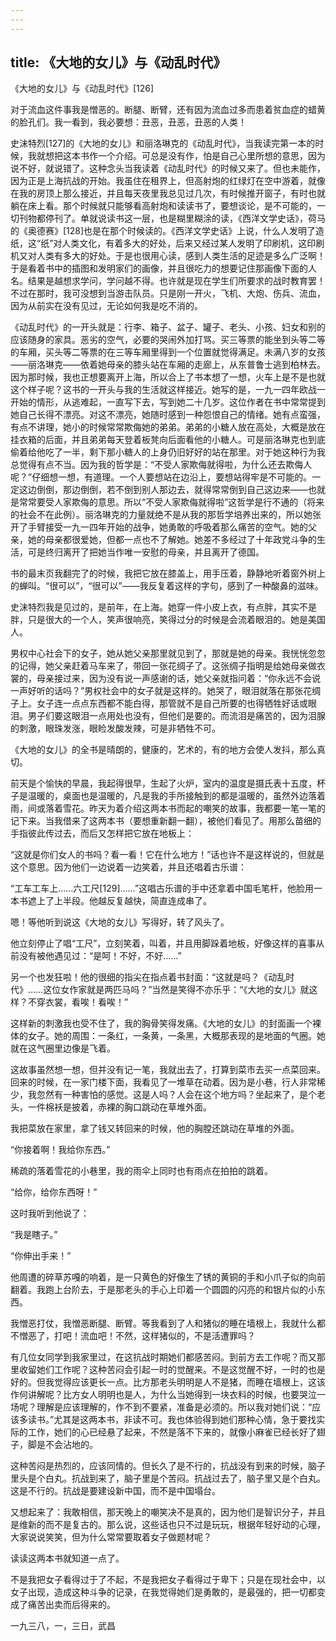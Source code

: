 ```yaml
---
---
---
```

title: 《大地的女儿》与《动乱时代》
---




《大地的女儿》与《动乱时代》[126]



对于流血这件事我是憎恶的。断腿、断臂，还有因为流血过多而患着贫血症的蜡黄的脸孔们。我一看到，我必要想：丑恶，丑恶，丑恶的人类！

史沫特烈[127]的《大地的女儿》和丽洛琳克的《动乱时代》，当我读完第一本的时候，我就想把这本书作一个介绍。可总是没有作，怕是自己心里所想的意思，因为说不好，就说错了。这种念头当我读着《动乱时代》的时候又来了。但也未能作，因为正是上海抗战的开始。我虽住在租界上，但高射炮的红绿灯在空中游着，就像在我的房顶上那么接近，并且每天夜里我总见过几次，有时候推开窗子，有时也就躺在床上看。那个时候就只能够看高射炮和读读书了，要想谈论，是不可能的，一切刊物都停刊了。单就说读书这一层，也是糊里糊涂的读，《西洋文学史话》，荷马的《奥德赛》[128]也是在那个时候读的。《西洋文学史话》上说，什么人发明了造纸，这“纸”对人类文化，有着多大的好处，后来又经过某人发明了印刷机，这印刷机又对人类有多大的好处。于是也很用心读，感到人类生活的足迹是多么广泛啊！于是看着书中的插图和发明家们的画像，并且很吃力的想要记住那画像下面的人名。结果是越想求学问，学问越不得。也许就是现在学生们所要求的战时教育罢！不过在那时，我可没想到当游击队员。只是刚一开火，飞机、大炮、伤兵、流血，因为从前实在没有见过，无论如何我是吃不消的。

《动乱时代》的一开头就是：行李、箱子、盆子、罐子、老头、小孩、妇女和别的应该随身的家具。恶劣的空气，必要的哭闹外加打骂。买三等票的能坐到头等二等的车厢，买头等二等票的在三等车厢里得到一个位置就觉得满足。未满八岁的女孩——丽洛琳克——依着她母亲的膝头站在车厢的走廊上，从东普鲁士逃到柏林去。因为那时候，我也正想要离开上海，所以合上了书本想了一想，火车上是不是也就这个样子呢？这书的一开头与我的生活就这样接近。她写的是，一九一四年欧战一开始的情形，从逃难起，一直写下去，写到她二十几岁。这位作者在书中常常提到她自己长得不漂亮。对这不漂亮，她随时感到一种怨恨自己的情绪。她有点蛮强，有点不讲理，她小的时候常常欺侮她的弟弟。弟弟的小糖人放在高处，大概是放在挂衣箱的后面，并且弟弟每天登着板凳向后面看他的小糖人。可是丽洛琳克也到底偷着给他吃了一半，剩下那小糖人的上身仍旧好好的站在那里。对于她这种行为我总觉得有点不当。因为我的哲学是：“不受人家欺侮就得啦，为什么还去欺侮人呢？”仔细想一想，有道理。一个人要想站在边沿上，要想站得牢是不可能的。一定这边倒倒，那边倒倒，若不倒到别人那边去，就得常常倒到自己这边来——也就是常常要受人家欺侮的意思。所以“不受人家欺侮就得啦”这哲学是行不通的（将来的社会不在此例）。丽洛琳克的力量就绝不是从我的那哲学培养出来的，所以她张开了手臂接受一九一四年开始的战争，她勇敢的呼吸着那么痛苦的空气。她的父亲，她的母亲都很爱她，但都一点也不了解她。她差不多经过了十年政党斗争的生活，可是终归离开了把她当作唯一安慰的母亲，并且离开了德国。

书的最末页我翻完了的时候，我把它放在膝盖上，用手压着，静静地听着窗外树上的蝉叫。“很可以”，“很可以”——我反复着这样的字句，感到了一种酸鼻的滋味。

史沫特烈我是见过的，是前年，在上海。她穿一件小皮上衣，有点胖，其实不是胖，只是很大的一个人，笑声很响亮，笑得过分的时候是会流着眼泪的。她是美国人。

男权中心社会下的女子，她从她父亲那里就见到了，那就是她的母亲。我恍恍忽忽的记得，她父亲赶着马车来了，带回一张花绸子了。这张绸子指明是给她母亲做衣裳的，母亲接过来，因为没有说一声感谢的话，她父亲就指问着：“你永远不会说一声好听的话吗？”男权社会中的女子就是这样的。她哭了，眼泪就落在那张花绸子上。女子连一点点东西都不能白得，那管就不是自己所要的也得牺牲好话或眼泪。男子们要这眼泪一点用处也没有，但他们是要的。而流泪是痛苦的，因为泪腺的刺激，眼珠发涨，眼睑发酸发辣，可是非牺牲不可。

《大地的女儿》的全书是晴朗的，健康的，艺术的，有的地方会使人发抖，那么真切。

前天是个愉快的早晨，我起得很早，生起了火炉，室内的温度是摄氏表十五度，杯子是温暖的，桌面也是温暖的，凡是我的手所接触到的都是温暖的，虽然外边落着雨，间或落着雪花。昨天为着介绍这两本书而起的嘲笑的故事，我都要一笔一笔的记下来。当我借来了这两本书（要想重新翻一翻），被他们看见了。用那么苗细的手指彼此传过去，而后又怎样把它放在地板上：

“这就是你们女人的书吗？看一看！它在什么地方！”话也许不是这样说的，但就是这个意思。因为他们一边说着一边笑着，并且还唱着古乐谱：

“工车工车上……六工尺[129]……”这唱古乐谱的手中还拿着中国毛笔杆，他脸用一本书遮上了上半段。他越反复越快，简直连成串了。

嗯！等他听到说这《大地的女儿》写得好，转了风头了。

他立刻停止了唱“工尺”，立刻笑着，叫着，并且用脚跺着地板，好像这样的喜事从前没有被他遇见过：“是呵！不好，不好……”

另一个也发狂啦！他的很细的指尖在指点着书封面：“这就是吗？《动乱时代》……这位女作家就是两匹马吗？”当然是笑得不亦乐乎：“《大地的女儿》就这样？不穿衣裳，看唉！看唉！”

这样新的刺激我也受不住了，我的胸骨笑得发痛。《大地的女儿》的封面画一个裸体的女子。她的周围：一条红，一条黄，一条黑，大概那表现的是地面的气圈。她就在这气圈里边像是飞着。

这故事虽然想一想，但并没有记一笔，我就出去了，打算到菜市去买一点菜回来。回来的时候，在一家门楼下面，我看见了一堆草在动着。因为是小巷，行人非常稀少，我忽然有一种害怕的感觉。这是人吗？人会在这个地方吗？坐起来了，是个老头，一件棉袄是披着，赤裸的胸口跳动在草堆外面。

我把菜放在家里，拿了钱又转回来的时候，他的胸膛还跳动在草堆的外面。

“你接着啊！我给你东西。”

稀疏的落着雪花的小巷里，我的雨伞上同时也有雨点在拍拍的跳着。

“给你，给你东西呀！”

这时我听到他说了：

“我是瞎子。”

“你伸出手来！”

他周遭的碎草苏嘎的响着，是一只黄色的好像生了锈的黄铜的手和小爪子似的向前翻着。我跑上台阶去，于是那老头的手心上印着一个圆圆的闪亮的和银片似的小东西。

我憎恶打仗，我憎恶断腿、断臂。等我看到了人和猪似的睡在墙根上，我就什么都不憎恶了，打吧！流血吧！不然，这样猪似的，不是活遭罪吗？

有几位女同学到我家里过，在这抗战时期她们都感苦闷。到前方去工作呢？而又那里收留她们工作呢？这种苦闷会引起一时的觉醒来。不是这觉醒不好，一时的也是好的。但我觉得应该更长一点。比方那老头明明是人不是猪，而睡在墙根上，这该作何讲解呢？比方女人明明也是人，为什么当她得到一块衣料的时候，也要哭泣一场呢？理解是应该理解的，作不到不要紧，准备是必须的。所以我对她们说：“应该多读书。”尤其是这两本书，非读不可。我也体验得到她们那种心情，急于要找实际的工作，她们的心已经悬了起来，不然是落不下来的，就像小麻雀已经长好了翅子，脚是不会沾地的。

这种苦闷是热烈的，应该同情的。但长久了是不行的，抗战没有到来的时候，脑子里头是个白丸。抗战到来了，脑子里是个苦闷。抗战过去了，脑子里又是个白丸。这是不行的。抗战是要建设新中国，而不是中国塌台。

又想起来了：我敢相信，那天晚上的嘲笑决不是真的，因为他们是智识分子，并且是维新的而不是复古的。那么说，这些话也只不过是玩玩，根据年轻好动的心理，大家说说笑笑，但为什么常常要取着女子做题材呢？

读读这两本书就知道一点了。

不是我把女子看得过于了不起，不是我把女子看得过于卑下；只是在现社会中，以女子出现，造成这种斗争的记录，在我觉得她们是勇敢的，是最强的，把一切都变成了痛苦出卖而后得来的。

一九三八，一，三日，武昌